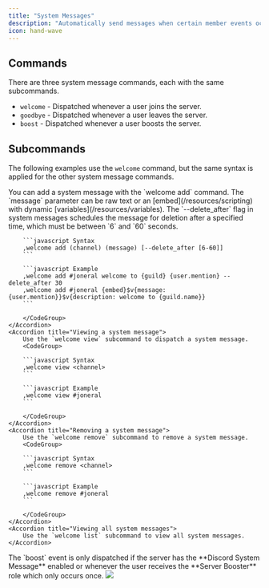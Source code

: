 ```yaml
---
title: "System Messages"
description: "Automatically send messages when certain member events occur."
icon: hand-wave
---
```


## Commands

There are three system message commands, each with the same subcommands.

- `welcome` - Dispatched whenever a user joins the server.
- `goodbye` - Dispatched whenever a user leaves the server.
- `boost` - Dispatched whenever a user boosts the server.

## Subcommands

The following examples use the `welcome` command, but the same syntax is applied for the other system message commands.

<AccordionGroup>
    <Accordion title="Creating a system message">
        You can add a system message with the `welcome add` command.
        <Tip>
        The `message` parameter can be raw text or an [embed](/resources/scripting) with dynamic [variables](/resources/variables).
        </Tip>
        <Info>
        The `--delete_after` flag in system messages schedules the message for
        deletion after a specified time, which must be between `6` and `60` seconds.
        </Info>
        <CodeGroup>

        ```javascript Syntax
        ,welcome add (channel) (message) [--delete_after [6-60]]
        ```

        ```javascript Example
        ,welcome add #joneral welcome to {guild} {user.mention} --delete_after 30
        ,welcome add #joneral {embed}$v{message: {user.mention}}$v{description: welcome to {guild.name}}
        ```

        </CodeGroup>
    </Accordion>
    <Accordion title="Viewing a system message">
        Use the `welcome view` subcommand to dispatch a system message.
        <CodeGroup>

        ```javascript Syntax
        ,welcome view <channel>
        ```

        ```javascript Example
        ,welcome view #joneral
        ```

        </CodeGroup>
    </Accordion>
    <Accordion title="Removing a system message">
        Use the `welcome remove` subcommand to remove a system message.
        <CodeGroup>

        ```javascript Syntax
        ,welcome remove <channel>
        ```

        ```javascript Example
        ,welcome remove #joneral
        ```

        </CodeGroup>
    </Accordion>
    <Accordion title="Viewing all system messages">
        Use the `welcome list` subcommand to view all system messages.
    </Accordion>

</AccordionGroup>
<Tip>
  The `boost` event is only dispatched if the server has the **Discord System
  Message** enabled or whenever the user receives the **Server Booster** role
  which only occurs once.
  <img src="/images/configuration/messages/system/integrated.png" />
</Tip>
